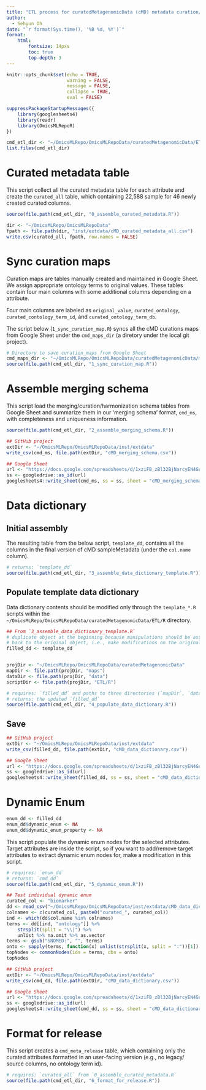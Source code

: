 ```yaml
---
title: "ETL process for curatedMetagenomicData (cMD) metadata curation/harmonization"
author:
  - Sehyun Oh
date: "`r format(Sys.time(), '%B %d, %Y')`"
format:
    html:
        fontsize: 14pxs
        toc: true
        top-depth: 3
---
```


```r
knitr::opts_chunk$set(echo = TRUE, 
                      warning = FALSE,
                      message = FALSE,
                      collapse = TRUE,
                      eval = FALSE)
```

```r
suppressPackageStartupMessages({
    library(googlesheets4)
    library(readr)
    library(OmicsMLRepoR)
})
```


```r
cmd_etl_dir <- "~/OmicsMLRepo/OmicsMLRepoData/curatedMetagenomicData/ETL"
list.files(cmd_etl_dir)
```


# Curated metadata table
This script collect all the curated metadata table for each attribute and 
create the `curated_all` table, which containing 22,588 sample for 46 newly
created curated columns.

```r
source(file.path(cmd_etl_dir, "0_assemble_curated_metadata.R"))
```

```r
dir <- "~/OmicsMLRepo/OmicsMLRepoData"
fpath <- file.path(dir, "inst/extdata/cMD_curated_metadata_all.csv")
write.csv(curated_all, fpath, row.names = FALSE)
```




# Sync curation maps
Curation maps are tables manually created and maintained in Google Sheet. We
assign appropriate ontology terms to original values. These tables contain four 
main columns with some additional columns depending on a attribute.

Four main columns are labeled as `original_value`, `curated_ontology`,
`curated_contology_term_id`, and `curated_ontology_term_db`.

The script below (`1_sync_curation_map.R`) syncs all the cMD curations maps
from Google Sheet under the `cmd_maps_dir` (a diretory under the local git 
project).

```r
# Directory to save curation_maps from Google Sheet
cmd_maps_dir <- "~/OmicsMLRepo/OmicsMLRepoData/curatedMetagenomicData/maps"
source(file.path(cmd_etl_dir, "1_sync_curation_map.R"))
```


# Assemble merging schema
This script load the merging/curation/harmonization schema tables from Google
Sheet and summarize them in our 'merging schema' format, `cmd_ms`, with
completeness and uniqueness information.

```r
source(file.path(cmd_etl_dir, "2_assemble_merging_schema.R"))
```

```r
## GitHub project
extDir <- "~/OmicsMLRepo/OmicsMLRepoData/inst/extdata"
write_csv(cmd_ms, file.path(extDir, "cMD_merging_schema.csv"))

## Google Sheet
url <- "https://docs.google.com/spreadsheets/d/1xziFB_zBl32BjNarcyEN4GupTYpPtq5aDz0GbRbWvtk/edit?usp=sharing"
ss <- googledrive::as_id(url)
googlesheets4::write_sheet(cmd_ms, ss = ss, sheet = "cMD_merging_schema")
```



# Data dictionary
## Initial assembly
The resulting table from the below script, `template_dd`, contains
all the columns in the final version of cMD sampleMetadata (under the 
`col.name` column). 

```r
# returns: `template_dd`
source(file.path(cmd_etl_dir, "3_assemble_data_dictionary_template.R")) 
```

## Populate template data dictionary
Data dictionary contents should be modified only through the `template_*.R` 
scripts within the `~/OmicsMLRepo/OmicsMLRepoData/curatedMetagenomicData/ETL/R`
directory.

```r
## From `3_assemble_data_dictionary_template.R`
# duplicate object at the beginning because manipulations should be assigned 
# back to the original object, i.e., make modifications on the original object
filled_dd <- template_dd 


projDir <- "~/OmicsMLRepo/OmicsMLRepoData/curatedMetagenomicData"
mapDir <- file.path(projDir, "maps")
dataDir <- file.path(projDir, "data")
scriptDir <- file.path(projDir, "ETL/R")

# requires: `filled_dd` and paths to three directories (`mapDir`, `dataDir`, `scriptDir`)
# returns: the updated `filled_dd`
source(file.path(cmd_etl_dir, "4_populate_data_dictionary.R")) 
```

## Save
```r
## GitHub project
extDir <- "~/OmicsMLRepo/OmicsMLRepoData/inst/extdata"
write_csv(filled_dd, file.path(extDir, "cMD_data_dictionary.csv"))

## Google Sheet
url <- "https://docs.google.com/spreadsheets/d/1xziFB_zBl32BjNarcyEN4GupTYpPtq5aDz0GbRbWvtk/edit?usp=sharing"
ss <- googledrive::as_id(url)
googlesheets4::write_sheet(filled_dd, ss = ss, sheet = "cMD_data_dictionary")
```


# Dynamic Enum
```r
enum_dd <- filled_dd
enum_dd$dynamic_enum <- NA
enum_dd$dynamic_enum_property <- NA
```

This script populate the dynamic enum nodes for the selected attributes. 
Target attributes are inside the script, so if you want to add/remove target
attributes to extract dynamic enum nodes for, make a modification in this
script. 

```r
# requires: `enum_dd`
# returns: `cmd_dd`
source(file.path(cmd_etl_dir, "5_dynamic_enum.R"))  
```

```r
## Test individual dynamic enum
curated_col <- "biomarker"
dd <- read_csv("~/OmicsMLRepo/OmicsMLRepoData/inst/extdata/cMD_data_dictionary.csv")
colnames <- c(curated_col, paste0("curated_", curated_col))
ind <- which(dd$col.name %in% colnames)
terms <- dd[[ind, "ontology"]] %>% 
    strsplit(split = "\\|") %>% 
    unlist %>% na.omit %>% as.vector
terms <- gsub("SNOMED:", "", terms)
onto <- sapply(terms, function(x) unlist(strsplit(x, split = ":"))[1])
topNodes <- commonNodes(ids = terms, dbs = onto)
topNodes
```

```r
## GitHub project
extDir <- "~/OmicsMLRepo/OmicsMLRepoData/inst/extdata"
write_csv(cmd_dd, file.path(extDir, "cMD_data_dictionary.csv"))

## Google Sheet
url <- "https://docs.google.com/spreadsheets/d/1xziFB_zBl32BjNarcyEN4GupTYpPtq5aDz0GbRbWvtk/edit?usp=sharing"
ss <- googledrive::as_id(url)
googlesheets4::write_sheet(cmd_dd, ss = ss, sheet = "cMD_data_dictionary")
```


# Format for release
This script creates a `cmd_meta_release` table, which containing only 
the curated attributes formatted in an user-facing version (e.g., no legacy/
source columns, no ontology term id).

```r
# requires: `curated_all` from `0_assemble_curated_metadata.R`
source(file.path(cmd_etl_dir, "6_format_for_release.R"))
```

